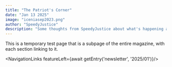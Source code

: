 ```yaml
---
title: "The Patriot's Corner"
date: "Jan 13 2025"
image: "iceniasep2023.png"
author: "SpeedyJustice"
description: "Some thoughts from SpeedyJustice about what's happening around Civ."
---
```


This is a temporary test page that is a subpage of the entire magazine, with each section linking to it.

<NavigationLinks featureLeft={await getEntry('newsletter', '2025/01')}/>